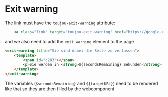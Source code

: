 # Exit warning

The link must have the `toujou-exit-warning` attribute:
```html
    <a class="link" target="toujou-exit-warning" href="https://google.com">Link</a>
```

and we also need to add the `exit warning` element to the page
```html
<exit-warning title="Sie sind dabei die Seite zu verlassen">
    <template>
        <span id="c283"></span>
        <p>Sie werden in <strong>${secondsRemaining} Sekunden</strong> auf die Seite <a href="${targetUrl}">${targetUrl}</a> weitergeleitet. Wenn Sie dies abbrechen wollen, schließen Sie dieses Popup.</p>
    </template>
</exit-warning>
```
The variables (`$secondsRemaining}` and `${targetURL}`) need to be rendered like that so they are then filled by the webcomponent
